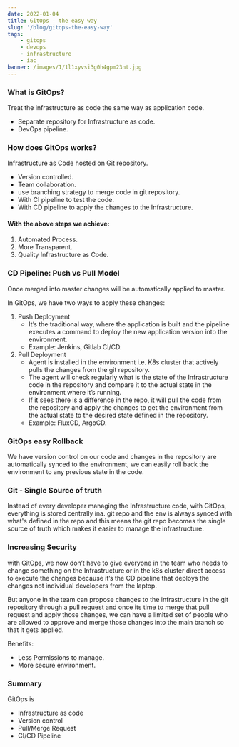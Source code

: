 ```yaml
---
date: 2022-01-04
title: GitOps - the easy way
slug: '/blog/gitops-the-easy-way'
tags:
    - gitops
    - devops
    - infrastructure
    - iac
banner: /images/1/1l1xyvsi3g0h4gpm23nt.jpg
---
```


### **What is GitOps?**

Treat the infrastructure as code the same way as application code.

-   Separate repository for Infrastructure as code.
-   DevOps pipeline.

### **How does GitOps works?**

Infrastructure as Code hosted on Git repository.

-   Version controlled.
-   Team collaboration.
-   use branching strategy to merge code in git repository.
-   With CI pipeline to test the code.
-   With CD pipeline to apply the changes to the Infrastructure.

#### With the above steps we achieve:

1. Automated Process.
2. More Transparent.
3. Quality Infrastructure as Code.

### **CD Pipeline: Push vs Pull Model**

Once merged into master changes will be automatically applied to master.

In GitOps, we have two ways to apply these changes:

1. Push Deployment
    - It’s the traditional way, where the application is built and the pipeline executes a command to deploy the new application version into the environment.
    - Example: Jenkins, Gitlab CI/CD.
1. Pull Deployment
    - Agent is installed in the environment i.e. K8s cluster that actively pulls the changes from the git repository.
    - The agent will check regularly what is the state of the Infrastructure code in the repository and compare it to the actual state in the environment where it’s running.
    - If it sees there is a difference in the repo, it will pull the code from the repository and apply the changes to get the environment from the actual state to the desired state defined in the repository.
    - Example: FluxCD, ArgoCD.

### **GitOps easy Rollback**

We have version control on our code and changes in the repository are automatically synced to the environment, we can easily roll back the environment to any previous state in the code.

### **Git - Single Source of truth**

Instead of every developer managing the Infrastructure code, with GitOps, everything is stored centrally ina. git repo and the env is always synced with what's defined in the repo and this means the git repo becomes the single source of truth which makes it easier to manage the infrastructure.

### **Increasing Security**

with GitOps, we now don’t have to give everyone in the team who needs to change something on the Infrastructure or in the k8s cluster direct access to execute the changes because it’s the CD pipeline that deploys the changes not individual developers from the laptop.

But anyone in the team can propose changes to the infrastructure in the git repository through a pull request and once its time to merge that pull request and apply those changes, we can have a limited set of people who are allowed to approve and merge those changes into the main branch so that it gets applied.

Benefits:

-   Less Permissions to manage.
-   More secure environment.

### **Summary**

GitOps is

-   Infrastructure as code
-   Version control
-   Pull/Merge Request
-   CI/CD Pipeline
